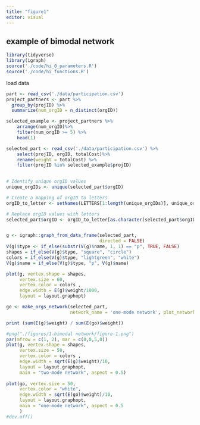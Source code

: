 ```yaml
---
title: "figure1"
editor: visual
---
```


## example of bimodal network

```r
library(tidyverse)
library(igraph)
source('./code/hi_0_parameters.R')
source('./code/hi_functions.R')
```

load data

```r
part <- read_csv('./data/participation.csv')
project_partners <- part %>%
  group_by(projID) %>%
  summarize(num_orgID = n_distinct(orgID))

selected_example <- project_partners %>%
    arrange(num_orgID)%>%
    filter(num_orgID >= 5) %>%
    head(1)

selected_part <- read_csv('./data/participation.csv') %>% 
    select(projID, orgID, totalCost)%>%
    rename(weight = totalCost) %>%
    filter(projID %in% selected_example$projID)
    

```

```r

# Identify unique orgID values
unique_orgIDs <- unique(selected_part$orgID)

# Create a mapping of orgID to letters
orgID_to_letter <- setNames(LETTERS[1:length(unique_orgIDs)], unique_orgIDs)

# Replace orgID values with letters
selected_part$orgID <- orgID_to_letter[as.character(selected_part$orgID)]


g <- igraph::graph_from_data_frame(selected_part, 
                                   directed = FALSE)
V(g)$type <- if_else(substr(V(g)$name, 1, 1) == "p", TRUE, FALSE)
shapes = if_else(V(g)$type, "square", "circle")
colors = if_else(V(g)$type, "lightgreen", "white")
V(g)$name = if_else(V(g)$type, "p", V(g)$name)

plot(g, vertex.shape = shapes, 
     vertex.size = 60, 
     vertex.color = colors , 
     edge.width = E(g)$weight/1000, 
     layout = layout.graphopt)


```

```r
go <- make_orgs_network(selected_part, 
                        network_name = 'one-mode network', plot_network = FALSE)

print (sum(E(g)$weight) / sum(E(go)$weight))

```

```r
#png("./figures/1-bimodal network/figure-1.png")
par(mfrow = c(1, 2), mar = c(0,0,5,0))
plot(g, vertex.shape = shapes, 
     vertex.size = 50, 
     vertex.color = colors , 
     edge.width = sqrt(E(g)$weight)/10, 
     layout = layout.graphopt,
     main = "two-mode network", aspect = 0.5)
     
plot(go, vertex.size = 50, 
     vertex.color = "white", 
     edge.width = sqrt(E(go)$weight)/10,
     layout = layout.graphopt, 
     main = "one-mode network", aspect = 0.5
     )
#dev.off()
```

```r



```
